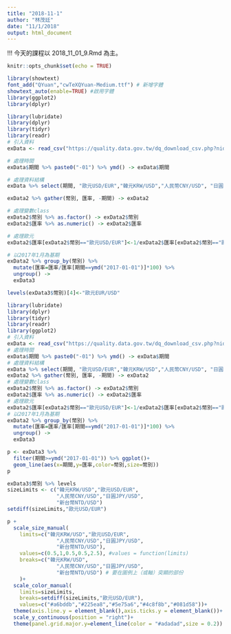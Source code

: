 ```yaml
---
title: "2018-11-1"
author: "林茂廷"
date: "11/1/2018"
output: html_document
---
```



!!! 今天的課程以 2018_11_01_9.Rmd 為主。


```r
knitr::opts_chunk$set(echo = TRUE)
```


```r
library(showtext)
font_add("QYuan","cwTeXQYuan-Medium.ttf") # 新增字體
showtext_auto(enable=TRUE) #啟用字體
library(ggplot2)
library(dplyr)
```

```r
library(lubridate)
library(dplyr)
library(tidyr)
library(readr)
# 引入資料
exData <- read_csv("https://quality.data.gov.tw/dq_download_csv.php?nid=6563&md5_url=9f65bdb6752389dc713acc27e93c1c38")

# 處理時間
exData$期間 %>% paste0("-01") %>% ymd() -> exData$期間

# 處理資料結構
exData %>% select(期間, "歐元USD/EUR","韓元KRW/USD","人民幣CNY/USD", "日圓JPY/USD", "新台幣NTD/USD") -> exData2

exData2 %>% gather(幣別, 匯率, -期間) -> exData2

# 處理變數class
exData2$幣別 %>% as.factor() -> exData2$幣別
exData2$匯率 %>% as.numeric() -> exData2$匯率

# 處理歐元
exData2$匯率[exData2$幣別=="歐元USD/EUR"]<-1/exData2$匯率[exData2$幣別=="歐元USD/EUR"]

# 以2017年1月為基期
exData2 %>% group_by(幣別) %>%
  mutate(匯率=匯率/匯率[期間==ymd("2017-01-01")]*100) %>% 
  ungroup() ->
  exData3

levels(exData3$幣別)[4]<-"歐元EUR/USD"
```

```r
library(lubridate)
library(dplyr)
library(tidyr)
library(readr)
library(ggplot2)
# 引入資料
exData <- read_csv("https://quality.data.gov.tw/dq_download_csv.php?nid=6563&md5_url=9f65bdb6752389dc713acc27e93c1c38")
# 處理時間
exData$期間 %>% paste0("-01") %>% ymd() -> exData$期間
# 處理資料結構
exData %>% select(期間, "歐元USD/EUR","韓元KRW/USD","人民幣CNY/USD", "日圓JPY/USD", "新台幣NTD/USD") -> exData2
exData2 %>% gather(幣別, 匯率, -期間) -> exData2
# 處理變數class
exData2$幣別 %>% as.factor() -> exData2$幣別
exData2$匯率 %>% as.numeric() -> exData2$匯率
# 處理歐元
exData2$匯率[exData2$幣別=="歐元USD/EUR"]<-1/exData2$匯率[exData2$幣別=="歐元USD/EUR"]
# 以2017年1月為基期
exData2 %>% group_by(幣別) %>%
  mutate(匯率=匯率/匯率[期間==ymd("2017-01-01")]*100) %>% 
  ungroup() ->
  exData3
```


```r
p <- exData3 %>% 
  filter(期間>=ymd("2017-01-01")) %>% ggplot()+
  geom_line(aes(x=期間,y=匯率,color=幣別,size=幣別))
p 
```




```r
exData3$幣別 %>% levels
sizeLimits <- c("韓元KRW/USD","歐元USD/EUR",
                "人民幣CNY/USD","日圓JPY/USD",
                "新台幣NTD/USD")
setdiff(sizeLimits,"歐元USD/EUR")
```


```r
p +
  scale_size_manual(
    limits=c("韓元KRW/USD","歐元USD/EUR",
                "人民幣CNY/USD","日圓JPY/USD",
                "新台幣NTD/USD"),
    values=c(0.5,1,0.5,0.5,2.5), #values = function(limits)
    breaks=c("韓元KRW/USD",
                "人民幣CNY/USD","日圓JPY/USD",
                "新台幣NTD/USD") # 要在圖例上（或軸）突顯的部份
    )+
  scale_color_manual(
    limits=sizeLimits,
    breaks=setdiff(sizeLimits,"歐元USD/EUR"),
    values=c("#a6bddb","#225ea8","#5e75a6","#4c8f8b","#081d58"))+
  theme(axis.line.y = element_blank(),axis.ticks.y = element_blank())+
  scale_y_continuous(position = "right")+
  theme(panel.grid.major.y=element_line(color = "#adadad",size = 0.2))
```


